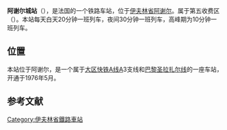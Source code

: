 {{Infobox station
| name          =<!-- 注释出：[[File:RATP.svg|32x32px]] -->阿谢尔城站<br>{{lang|fr|Gare d'Achères-Ville}} 
| type          = [[法国铁路|法国铁路]]
| image = Achères 78 Gare.jpg
|image_caption = 车站站舍
| address       = {{FRA}}[[伊夫林省|伊夫林省]][[阿谢尔_(伊夫林省)|阿谢尔]]
| latd          = 48
| latm          = 58
| lats          = 12
| latNS         = N
| longd         = 2
| longm         = 04
| longs         = 40
| longEW        = E
| operator = <!-- 注释出：[[File:RATP.svg|32x32px]] -->
| coordinates_display = yes
| iso_region    = FR
| line          = 
* [[大区快铁A线|大区快铁A线]]
| platform      = 2
| tracks        = 2
| elevation = 
| opened        = 1976年5月
| rebuilt =
| status = 使用中
| closed        = 
| passengers= 5,630
| pass_year= 2008年<ref>[http://www.stif.org/IMG/pdf/Presentation_de_la_SNCF_et_de_la_RATP_au_comite_de_ligne_du_RER_A_du_25_juin_2009.pdf Présentation de la SNCF au Comité de ligne du RER A du 25 juin 2009, page 6] {{webarchive|url=https://web.archive.org/web/20160915171503/http://www.stif.org/IMG/pdf/Presentation_de_la_SNCF_et_de_la_RATP_au_comite_de_ligne_du_RER_A_du_25_juin_2009.pdf |date=2016-09-15 }}, consulté le 22 juin 2012.</ref>
| station_type = 客运车站
| connections = 
* [[RATP公交路网|巴黎城市公共交通]]
* [[file:Paris_Noctilien_logo.svg|51x51px]]
| route_map =
| map_locator   = 
| note =
}}

'''阿谢尔城站'''（{{lang-fr|Gare d'Achères-Ville}}），是法国的一个铁路车站，位于[[伊夫林省|伊夫林省]][[阿谢尔_(伊夫林省)|阿谢尔]]。属于第五收费区（{{lang-fr|Zone 5}}）。本站每天白天20分钟一班列车，夜间30分钟一班列车，高峰期为10分钟一班列车。

==位置==
本站位于阿谢尔，是一个属于[[大区快铁A线|大区快铁A线]]A3支线和[[巴黎圣拉扎尔线|巴黎圣拉扎尔线]]的一座车站，开通于1976年5月。

== 参考文献 ==
{{Reflist}}

{{RER A}}
[[Category:伊夫林省鐵路車站|Category:伊夫林省鐵路車站]]
{{铁路车站小作品}}